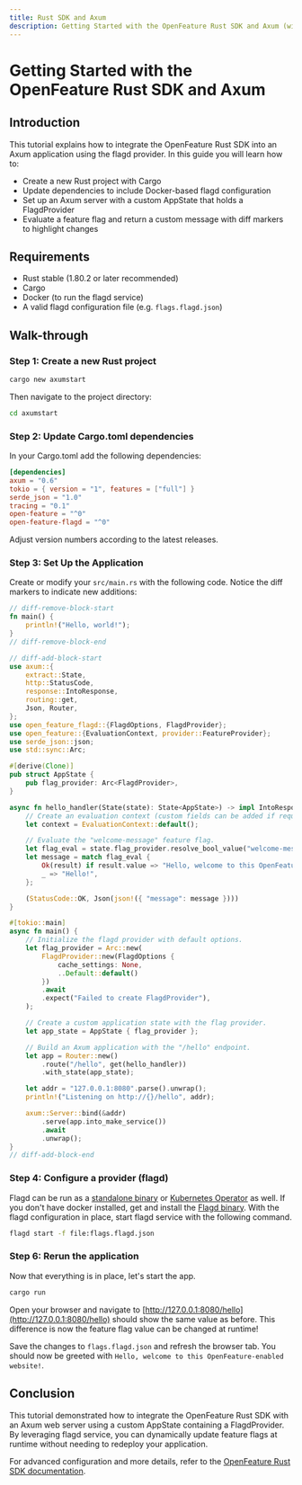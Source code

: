 ```yaml
---
title: Rust SDK and Axum
description: Getting Started with the OpenFeature Rust SDK and Axum (with Docker example)
---
```



# Getting Started with the OpenFeature Rust SDK and Axum

## Introduction

This tutorial explains how to integrate the OpenFeature Rust SDK into an Axum application using the flagd provider. In this guide you will learn how to:

- Create a new Rust project with Cargo
- Update dependencies to include Docker-based flagd configuration
- Set up an Axum server with a custom AppState that holds a FlagdProvider
- Evaluate a feature flag and return a custom message with diff markers to highlight changes

## Requirements

- Rust stable (1.80.2 or later recommended)
- Cargo
- Docker (to run the flagd service)
- A valid flagd configuration file (e.g. `flags.flagd.json`)

## Walk-through

### Step 1: Create a new Rust project

```bash
cargo new axumstart
```

Then navigate to the project directory:

```bash
cd axumstart
```

### Step 2: Update Cargo.toml dependencies

In your Cargo.toml add the following dependencies:

```toml
[dependencies]
axum = "0.6"
tokio = { version = "1", features = ["full"] }
serde_json = "1.0"
tracing = "0.1"
open-feature = "^0"
open-feature-flagd = "^0"
```

Adjust version numbers according to the latest releases.

### Step 3: Set Up the Application

Create or modify your `src/main.rs` with the following code. Notice the diff markers to indicate new additions:
```rust
// diff-remove-block-start
fn main() {
    println!("Hello, world!");
}
// diff-remove-block-end

// diff-add-block-start
use axum::{
    extract::State,
    http::StatusCode,
    response::IntoResponse,
    routing::get,
    Json, Router,
};
use open_feature_flagd::{FlagdOptions, FlagdProvider};
use open_feature::{EvaluationContext, provider::FeatureProvider};
use serde_json::json;
use std::sync::Arc;

#[derive(Clone)]
pub struct AppState {
    pub flag_provider: Arc<FlagdProvider>,
}

async fn hello_handler(State(state): State<AppState>) -> impl IntoResponse {
    // Create an evaluation context (custom fields can be added if required)
    let context = EvaluationContext::default();

    // Evaluate the "welcome-message" feature flag.
    let flag_eval = state.flag_provider.resolve_bool_value("welcome-message", &context).await;
    let message = match flag_eval {
        Ok(result) if result.value => "Hello, welcome to this OpenFeature-enabled website!",
        _ => "Hello!",
    };

    (StatusCode::OK, Json(json!({ "message": message })))
}

#[tokio::main]
async fn main() {
    // Initialize the flagd provider with default options.
    let flag_provider = Arc::new(
        FlagdProvider::new(FlagdOptions {
            cache_settings: None,
            ..Default::default()
        })
        .await
        .expect("Failed to create FlagdProvider"),
    );

    // Create a custom application state with the flag provider.
    let app_state = AppState { flag_provider };

    // Build an Axum application with the "/hello" endpoint.
    let app = Router::new()
        .route("/hello", get(hello_handler))
        .with_state(app_state);

    let addr = "127.0.0.1:8080".parse().unwrap();
    println!("Listening on http://{}/hello", addr);

    axum::Server::bind(&addr)
        .serve(app.into_make_service())
        .await
        .unwrap();
}
// diff-add-block-end
```

### Step 4: Configure a provider (flagd)

<FlagdContent />

Flagd can be run as a [standalone binary](https://flagd.dev/reference/flagd-cli/flagd/) or [Kubernetes Operator](https://openfeature.dev/docs/tutorials/ofo/) 
as well. If you don't have docker installed, get and install the [Flagd binary](https://github.com/open-feature/flagd/releases).
With the flagd configuration in place, start flagd service with the following command.

```sh
flagd start -f file:flags.flagd.json
```

### Step 6: Rerun the application

Now that everything is in place, let's start the app.

```sh
cargo run
```

Open your browser and navigate to [http://127.0.0.1:8080/hello](http://127.0.0.1:8080/hello) should show the same value as before.
This difference is now the feature flag value can be changed at runtime!

<FlagdChangeContent />

Save the changes to `flags.flagd.json` and refresh the browser tab.
You should now be greeted with `Hello, welcome to this OpenFeature-enabled website!`.

## Conclusion

This tutorial demonstrated how to integrate the OpenFeature Rust SDK with an Axum web server using a custom AppState containing a FlagdProvider. By leveraging flagd service, you can dynamically update feature flags at runtime without needing to redeploy your application.

For advanced configuration and more details, refer to the [OpenFeature Rust SDK documentation](https://docs.rs/open-feature-flagd/latest/open_feature_flagd/).

